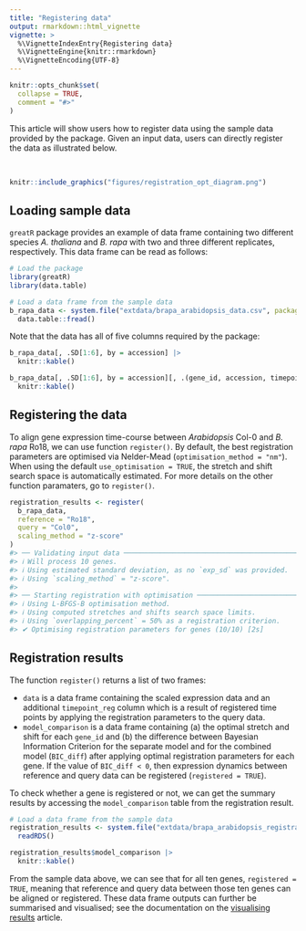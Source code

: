 ```yaml
---
title: "Registering data"
output: rmarkdown::html_vignette
vignette: >
  %\VignetteIndexEntry{Registering data}
  %\VignetteEngine{knitr::rmarkdown}
  %\VignetteEncoding{UTF-8}
---
```


```r
knitr::opts_chunk$set(
  collapse = TRUE,
  comment = "#>"
)
```

This article will show users how to register data using the sample data provided by the package. Given an input data, users can directly register the data as illustrated below.

<br>

```r
knitr::include_graphics("figures/registration_opt_diagram.png")
```

## Loading sample data

`greatR` package provides an example of data frame containing two different species *A. thaliana* and *B. rapa* with two and three different replicates, respectively. This data frame can be read as follows:

```r
# Load the package
library(greatR)
library(data.table)
```

```r
# Load a data frame from the sample data
b_rapa_data <- system.file("extdata/brapa_arabidopsis_data.csv", package = "greatR") |>
  data.table::fread()
```

Note that the data has all of five columns required by the package:

```r
b_rapa_data[, .SD[1:6], by = accession] |>
  knitr::kable()
```

```r
b_rapa_data[, .SD[1:6], by = accession][, .(gene_id, accession, timepoint, expression_value, replicate)] |>
  knitr::kable()
```

## Registering the data

To align gene expression time-course between *Arabidopsis* Col-0 and *B. rapa* Ro18, we can use function `register()`. By default, the best registration parameters are optimised via Nelder-Mead (`optimisation_method = "nm"`). When using the default `use_optimisation = TRUE`, the stretch and shift search space is automatically estimated. For more details on the other function paramaters, go to `register()`.

```r
registration_results <- register(
  b_rapa_data,
  reference = "Ro18",
  query = "Col0",
  scaling_method = "z-score"
)
#> ── Validating input data ────────────────────────────────────────────────────────
#> ℹ Will process 10 genes.
#> ℹ Using estimated standard deviation, as no `exp_sd` was provided.
#> ℹ Using `scaling_method` = "z-score".
#>
#> ── Starting registration with optimisation ──────────────────────────────────────
#> ℹ Using L-BFGS-B optimisation method.
#> ℹ Using computed stretches and shifts search space limits.
#> ℹ Using `overlapping_percent` = 50% as a registration criterion.
#> ✔ Optimising registration parameters for genes (10/10) [2s]
```


## Registration results

The function `register()` returns a list of two frames:

- `data` is a data frame containing the scaled expression data and an additional `timepoint_reg` column which is a result of registered time points by applying the registration parameters to the query data.
- `model_comparison` is a data frame containing (a) the optimal stretch and shift for each `gene_id` and (b) the difference between Bayesian Information Criterion for the separate model and for the combined model (`BIC_diff`) after applying optimal registration parameters for each gene. If the value of `BIC_diff < 0`, then expression dynamics between reference and query data can be registered (`registered = TRUE`).

To check whether a gene is registered or not, we can get the summary results by accessing the `model_comparison` table from the registration result.

```r
# Load a data frame from the sample data
registration_results <- system.file("extdata/brapa_arabidopsis_registration.rds", package = "greatR") |>
  readRDS()
```

```r
registration_results$model_comparison |>
  knitr::kable()
```

From the sample data above, we can see that for all ten genes, `registered = TRUE`, meaning that reference and query data between those ten genes can be aligned or registered. These data frame outputs can further be summarised and visualised; see the documentation on the [visualising results](https://ruthkr.github.io/greatR/articles/visualise-results.html) article.
